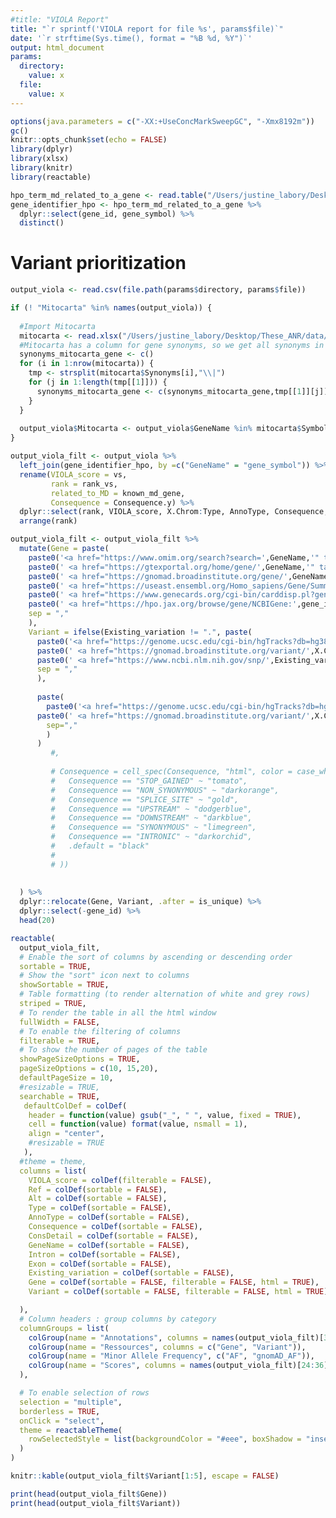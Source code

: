 ```yaml
---
#title: "VIOLA Report"
title: "`r sprintf('VIOLA report for file %s', params$file)`"
date: '`r strftime(Sys.time(), format = "%B %d, %Y")`'
output: html_document
params:
  directory:
    value: x
  file:
    value: x
---
```


```r
options(java.parameters = c("-XX:+UseConcMarkSweepGC", "-Xmx8192m"))
gc()
knitr::opts_chunk$set(echo = FALSE)
library(dplyr)
library(xlsx)
library(knitr)
library(reactable)
```

```r
hpo_term_md_related_to_a_gene <- read.table("/Users/justine_labory/Desktop/These_ANR/data/hpoterms_md_to_gene.txt", header = TRUE, sep = "\t")
gene_identifier_hpo <- hpo_term_md_related_to_a_gene %>%
  dplyr::select(gene_id, gene_symbol) %>%
  distinct()
```

# Variant prioritization


```r
output_viola <- read.csv(file.path(params$directory, params$file))

if (! "Mitocarta" %in% names(output_viola)) {
  
  #Import Mitocarta
  mitocarta <- read.xlsx("/Users/justine_labory/Desktop/These_ANR/data/Human.MitoCarta3.0.xls", sheetIndex = 2, header = TRUE)
  #Mitocarta has a column for gene synonyms, so we get all synonyms in a vector.
  synonyms_mitocarta_gene <- c()
  for (i in 1:nrow(mitocarta)) {
    tmp <- strsplit(mitocarta$Synonyms[i],"\\|")
    for (j in 1:length(tmp[[1]])) {
      synonyms_mitocarta_gene <- c(synonyms_mitocarta_gene,tmp[[1]][j])
    }
  }
  
  output_viola$Mitocarta <- output_viola$GeneName %in% mitocarta$Symbol | output_viola$GeneName %in% synonyms_mitocarta_gene
}

output_viola_filt <- output_viola %>%
  left_join(gene_identifier_hpo, by =c("GeneName" = "gene_symbol")) %>%
  rename(VIOLA_score = vs,
         rank = rank_vs,
         related_to_MD = known_md_gene,
         Consequence = Consequence.y) %>%
  dplyr::select(rank, VIOLA_score, X.Chrom:Type, AnnoType, Consequence, ConsDetail, GeneName, gene_id, Intron, Exon, GT, Existing_variation, Mitocarta,related_to_MD, is_unique, AF, gnomAD_AF,SIFTcat:PolyPhenVal, SpliceAI.acc.gain:MMSp_donorIntron, PHRED) %>%
  arrange(rank)

output_viola_filt <- output_viola_filt %>%
  mutate(Gene = paste(
    paste0('<a href="https://www.omim.org/search?search=',GeneName,'" target="_blank">OMIM</a>'),
    paste0(' <a href="https://gtexportal.org/home/gene/',GeneName,'" target="_blank">GTEx</a>'),
    paste0(' <a href="https://gnomad.broadinstitute.org/gene/',GeneName,'?dataset=gnomad_r3" target="_blank">gnomAD</a>'),
    paste0(' <a href="https://useast.ensembl.org/Homo_sapiens/Gene/Summary?g=',GeneName,'" target="_blank">Ensembl</a>'),
    paste0(' <a href="https://www.genecards.org/cgi-bin/carddisp.pl?gene=',GeneName,'" target="_blank">GeneCards</a>'),
    paste0(' <a href="https://hpo.jax.org/browse/gene/NCBIGene:',gene_id,'" target="_blank">HPO</a>'),
    sep = ","
    ),
    Variant = ifelse(Existing_variation != ".", paste(
      paste0('<a href="https://genome.ucsc.edu/cgi-bin/hgTracks?db=hg38&position=chr',X.Chrom,':',Pos,'" target="_blank">UCSC</a>'),
      paste0(' <a href="https://gnomad.broadinstitute.org/variant/',X.Chrom,'-',Pos, '-', Ref, '-',Alt,'?dataset=gnomad_r3" target="_blank">gnomAD</a>'),
      paste0(' <a href="https://www.ncbi.nlm.nih.gov/snp/',Existing_variation,'" target="_blank">dbSNP</a>'),
      sep = ","
      ),
      
      paste(
        paste0('<a href="https://genome.ucsc.edu/cgi-bin/hgTracks?db=hg38&position=chr',X.Chrom,':',Pos,'" target="_blank">UCSC</a>'),
      paste0(' <a href="https://gnomad.broadinstitute.org/variant/',X.Chrom,'-',Pos, '-', Ref, '-',Alt,'?dataset=gnomad_r3" target="_blank">gnomAD</a>'),
        sep=","
        )
      )
         #,
         
         # Consequence = cell_spec(Consequence, "html", color = case_when(
         #   Consequence == "STOP_GAINED" ~ "tomato",
         #   Consequence == "NON_SYNONYMOUS" ~ "darkorange",
         #   Consequence == "SPLICE_SITE" ~ "gold",
         #   Consequence == "UPSTREAM" ~ "dodgerblue",
         #   Consequence == "DOWNSTREAM" ~ "darkblue",
         #   Consequence == "SYNONYMOUS" ~ "limegreen",
         #   Consequence == "INTRONIC" ~ "darkorchid",
         #   .default = "black"
         #   
         # ))
        
  
  ) %>%
  dplyr::relocate(Gene, Variant, .after = is_unique) %>%
  dplyr::select(-gene_id) %>%
  head(20)

reactable(
  output_viola_filt,
  # Enable the sort of columns by ascending or descending order
  sortable = TRUE,
  # Show the "sort" icon next to columns
  showSortable = TRUE,
  # Table formatting (to render alternation of white and grey rows)
  striped = TRUE,
  # To render the table in all the html window
  fullWidth = FALSE,
  # To enable the filtering of columns
  filterable = TRUE,
  # To show the number of pages of the table
  showPageSizeOptions = TRUE,
  pageSizeOptions = c(10, 15,20),
  defaultPageSize = 10,
  #resizable = TRUE,
  searchable = TRUE,
   defaultColDef = colDef(
    header = function(value) gsub("_", " ", value, fixed = TRUE),
    cell = function(value) format(value, nsmall = 1),
    align = "center",
    #resizable = TRUE
   ),
  #theme = theme,
  columns = list(
    VIOLA_score = colDef(filterable = FALSE),
    Ref = colDef(sortable = FALSE),
    Alt = colDef(sortable = FALSE),
    Type = colDef(sortable = FALSE),
    AnnoType = colDef(sortable = FALSE),
    Consequence = colDef(sortable = FALSE),
    ConsDetail = colDef(sortable = FALSE),
    GeneName = colDef(sortable = FALSE),
    Intron = colDef(sortable = FALSE),
    Exon = colDef(sortable = FALSE),
    Existing_variation = colDef(sortable = FALSE),
    Gene = colDef(sortable = FALSE, filterable = FALSE, html = TRUE),
    Variant = colDef(sortable = FALSE, filterable = FALSE, html = TRUE)

  ),
  # Column headers : group columns by category
  columnGroups = list(
    colGroup(name = "Annotations", columns = names(output_viola_filt)[3:18]),
    colGroup(name = "Ressources", columns = c("Gene", "Variant")),
    colGroup(name = "Minor Allele Frequency", c("AF", "gnomAD_AF")),
    colGroup(name = "Scores", columns = names(output_viola_filt)[24:36])
  ),

  # To enable selection of rows
  selection = "multiple",
  borderless = TRUE,
  onClick = "select",
  theme = reactableTheme(
    rowSelectedStyle = list(backgroundColor = "#eee", boxShadow = "inset 2px 0 0 0 #ffa62d")
  )
)
```

```r
knitr::kable(output_viola_filt$Variant[1:5], escape = FALSE)

print(head(output_viola_filt$Gene))
print(head(output_viola_filt$Variant))
```


